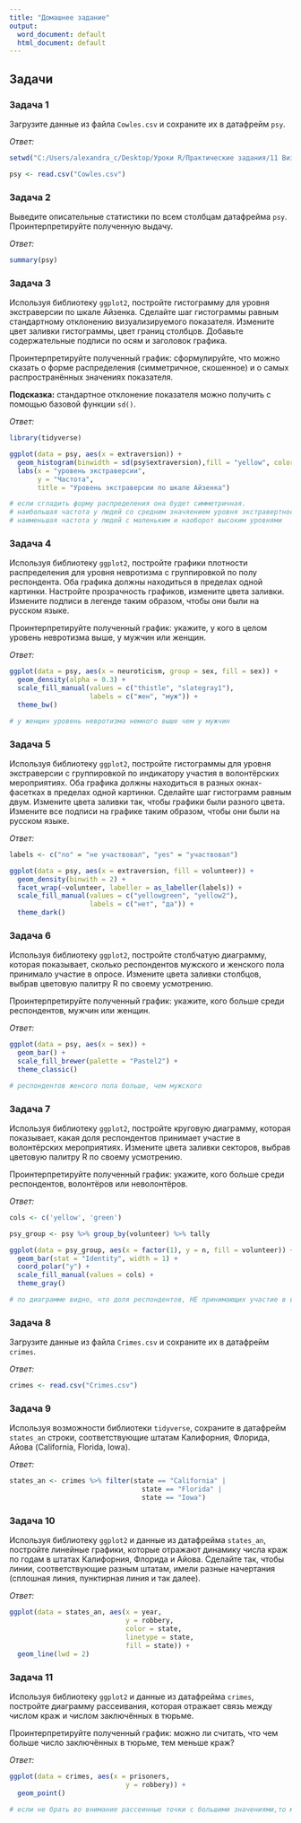 ---
title: "Домашнее задание"
output:
  word_document: default
  html_document: default
---

## Задачи 

### Задача 1

Загрузите данные из файла `Cowles.csv` и сохраните их в датафрейм `psy`. 

*Ответ:*

```{r}
setwd("C:/Users/alexandra_c/Desktop/Уроки R/Практические задания/11 Визуализация данных с библиотекой ggplot2/11-07 Практическая работа")

psy <- read.csv("Cowles.csv")
```

\newpage

### Задача 2

Выведите описательные статистики по всем столбцам датафрейма `psy`. Проинтерпретируйте полученную выдачу.

*Ответ:*

```{r}
summary(psy)
```

\newpage

### Задача 3

Используя библиотеку `ggplot2`, постройте гистограмму для уровня экстраверсии по шкале Айзенка. Сделайте шаг гистограммы равным стандартному отклонению визуализируемого показателя. Измените цвет заливки гистограммы, цвет границ столбцов. Добавьте содержательные подписи по осям и заголовок графика.

Проинтерпретируйте полученный график: сформулируйте, что можно сказать о форме распределения (симметричное, скошенное) и о самых распространённых значениях показателя.

**Подсказка:** стандартное отклонение показателя можно получить с помощью базовой функции `sd()`. 

*Ответ:*

```{r}
library(tidyverse)

ggplot(data = psy, aes(x = extraversion)) +
  geom_histogram(binwidth = sd(psy$extraversion),fill = "yellow", color = "violet") + 
  labs(x = "уровень экстраверсии",
       y = "Частота",
       title = "Уровень экстраверсии по шкале Айзенка")

# если сгладить форму распределения она будет симметричная.
# наибольшая частота у людей со средним значяением уровня экстравертности,
# наименьшая частота у людей с маленьким и наоборот высоким уровнями
```

\newpage


### Задача 4

Используя библиотеку `ggplot2`, постройте графики плотности распределения для уровня невротизма с группировкой по полу респондента. Оба графика должны находиться в пределах одной картинки. Настройте прозрачность графиков, измените цвета заливки. Измените подписи в легенде таким образом, чтобы они были на русском языке.

Проинтерпретируйте полученный график: укажите, у кого в целом уровень невротизма выше, у мужчин или женщин. 

*Ответ:*

```{r}
ggplot(data = psy, aes(x = neuroticism, group = sex, fill = sex)) +
  geom_density(alpha = 0.3) + 
  scale_fill_manual(values = c("thistle", "slategray1"),
                    labels = c("жен", "муж")) +
  theme_bw()

# у женщин уровень невротизма немного выше чем у мужчин
```

\newpage


### Задача 5

Используя библиотеку `ggplot2`, постройте гистограммы для уровня экстраверсии с группировкой по индикатору участия в волонтёрских мероприятиях. Оба графика должны находиться в разных окнах-фасетках в пределах одной картинки. Сделайте шаг гистограмм равным двум. Измените цвета заливки так, чтобы графики были разного цвета. Измените все подписи на графике таким образом, чтобы они были на русском языке.

*Ответ:*

```{r}
labels <- c("no" = "не участвовал", "yes" = "участвовал")

ggplot(data = psy, aes(x = extraversion, fill = volunteer)) +
  geom_density(binwith = 2) + 
  facet_wrap(~volunteer, labeller = as_labeller(labels)) + 
  scale_fill_manual(values = c("yellowgreen", "yellow2"),
                    labels = c("нет", "да")) +
  theme_dark()
```

\newpage

### Задача 6

Используя библиотеку `ggplot2`, постройте столбчатую диаграмму, которая показывает, сколько респондентов мужского и женского пола принимало участие в опросе. Измените цвета заливки столбцов, выбрав цветовую палитру R по своему усмотрению.

Проинтерпретируйте полученный график: укажите, кого больше среди респондентов, мужчин или женщин.

*Ответ:*

```{r}
ggplot(data = psy, aes(x = sex)) +
  geom_bar() +
  scale_fill_brewer(palette = "Pastel2") + 
  theme_classic()

# респондентов женсого пола больше, чем мужского
```

\newpage

### Задача 7

Используя библиотеку `ggplot2`, постройте круговую диаграмму, которая показывает, какая доля респондентов принимает участие в волонтёрских мероприятиях. Измените цвета заливки секторов, выбрав цветовую палитру R по своему усмотрению.

Проинтерпретируйте полученный график: укажите, кого больше среди респондентов, волонтёров или неволонтёров.

*Ответ:*

```{r}
cols <- c('yellow', 'green')

psy_group <- psy %>% group_by(volunteer) %>% tally

ggplot(data = psy_group, aes(x = factor(1), y = n, fill = volunteer)) +
  geom_bar(stat = "Identity", width = 1) +
  coord_polar("y") + 
  scale_fill_manual(values = cols) +
  theme_gray()

# по диаграмме видно, что доля респондентов, НЕ принимающих участие в волонтерских программах, больше
```

\newpage

### Задача 8

Загрузите данные из файла `Crimes.csv` и сохраните их в датафрейм `crimes`. 

*Ответ:*

```{r}
crimes <- read.csv("Crimes.csv")
```

\newpage

### Задача 9

Используя возможности библиотеки `tidyverse`, сохраните в датафрейм `states_an` строки, соответствующие штатам Калифорния, Флорида, Айова (California, Florida, Iowa). 

*Ответ:*

```{r}
states_an <- crimes %>% filter(state == "California" |
                                 state == "Florida" |
                                 state == "Iowa")
```

\newpage

### Задача 10

Используя библиотеку `ggplot2` и данные из датафрейма `states_an`, постройте линейные графики, которые отражают динамику числа краж по годам в штатах Калифорния, Флорида и Айова. Сделайте так, чтобы линии, соответствующие разным штатам, имели разные начертания (сплошная линия, пунктирная линия и так далее).

*Ответ:*

```{r}
ggplot(data = states_an, aes(x = year,
                             y = robbery,
                             color = state,
                             linetype = state,
                             fill = state)) + 
  geom_line(lwd = 2)
```

\newpage

### Задача 11

Используя библиотеку `ggplot2` и данные из датафрейма `crimes`, постройте диаграмму рассеивания, которая отражает связь между числом краж и числом заключённых в тюрьме. 

Проинтерпретируйте полученный график: можно ли считать, что чем больше число заключённых в тюрьмe, тем меньше краж?

*Ответ:*

```{r}
ggplot(data = crimes, aes(x = prisoners,
                             y = robbery)) + 
  geom_point()

# если не брать во внимание рассеинные точки с большими значениями,то можно сделать вывод, что при увеличении числа заключенных количество краж снижается, т.к. форма диаграммы имеет скос вправо.
```

\newpage

